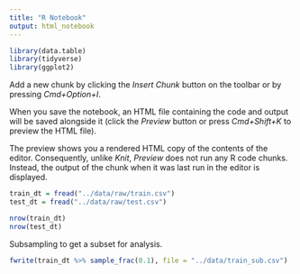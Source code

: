 ```yaml
---
title: "R Notebook"
output: html_notebook
---
```



```r
library(data.table)
library(tidyverse)
library(ggplot2)
```

Add a new chunk by clicking the *Insert Chunk* button on the toolbar or by pressing *Cmd+Option+I*.

When you save the notebook, an HTML file containing the code and output will be saved alongside it (click the *Preview* button or press *Cmd+Shift+K* to preview the HTML file). 

The preview shows you a rendered HTML copy of the contents of the editor. Consequently, unlike *Knit*, *Preview* does not run any R code chunks. Instead, the output of the chunk when it was last run in the editor is displayed.

```r
train_dt = fread("../data/raw/train.csv")
test_dt = fread("../data/raw/test.csv")
```

```r
nrow(train_dt)
nrow(test_dt)
```

Subsampling to get a subset for analysis.

```r
fwrite(train_dt %>% sample_frac(0.1), file = "../data/train_sub.csv")
```